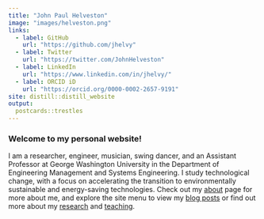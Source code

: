 ```yaml
---
title: "John Paul Helveston"
image: "images/helveston.png"
links:
  - label: GitHub
    url: "https://github.com/jhelvy"
  - label: Twitter
    url: "https://twitter.com/JohnHelveston"
  - label: LinkedIn
    url: "https://www.linkedin.com/in/jhelvy/"
  - label: ORCID iD
    url: "https://orcid.org/0000-0002-2657-9191"
site: distill::distill_website
output:
  postcards::trestles
---
```


### Welcome to my personal website! 

I am a researcher, engineer, musician, swing dancer, and an Assistant Professor at George Washington University in the Department of Engineering Management and Systems Engineering. I study technological change, with a focus on accelerating the transition to environmentally sustainable and energy-saving technologies. Check out my [about](about.html) page for more about me, and explore the site menu to view my [blog posts](blog.html) or find out more about my [research](highlights.html) and [teaching](teaching.html).
